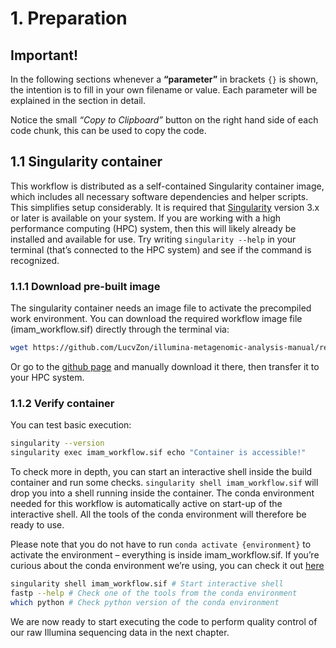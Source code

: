 # 1. Preparation {.unnumbered}

::: callout-warning
# Important!

In the following sections whenever a **"parameter"** in brackets `{}` is shown, the intention is to fill in your own filename or value. Each parameter will be explained in the section in detail.
:::

::: callout-tip
Notice the small *"Copy to Clipboard"* button on the right hand side of each code chunk, this can be used to copy the code.
:::

## 1.1 Singularity container {.unnumbered}

This workflow is distributed as a self-contained Singularity container image, which includes all necessary software dependencies and helper scripts. This simplifies setup considerably. It is required that [Singularity](https://docs.sylabs.io/guides/3.5/user-guide/introduction.html){target="_blank"} version 3.x or later is available on your system. If you are working with a high performance computing (HPC) system, then this will likely already be installed and available for use. Try writing `singularity --help` in your terminal (that's connected to the HPC system) and see if the command is recognized.

### 1.1.1 Download pre-built image {.unnumbered}

The singularity container needs an image file to activate the precompiled work environment. You can download the required workflow image file (imam_workflow.sif) directly through the terminal via:

``` bash
wget https://github.com/LucvZon/illumina-metagenomic-analysis-manual/releases/download/v1.0.0/imam_workflow.sif
```

Or go to the [github page](https://github.com/LucvZon/illumina-metagenomic-analysis-manual/releases/tag/v1.0.0){target="_blank"} and manually download it there, then transfer it to your HPC system.

### 1.1.2 Verify container {.unnumbered}

You can test basic execution:

``` bash
singularity --version
singularity exec imam_workflow.sif echo "Container is accessible!"
```

To check more in depth, you can start an interactive shell inside the build container and run some checks. `singularity shell imam_workflow.sif` will drop you into a shell running inside the container. The conda environment needed for this workflow is automatically active on start-up of the interactive shell. All the tools of the conda environment will therefore be ready to use.

Please note that you do not have to run `conda activate {environment}` to activate the environment – everything is inside imam_workflow.sif. If you're curious about the conda environment we're using, you can check it out [here](https://github.com/LucvZon/illumina-metagenomic-analysis-manual/blob/main/envs/environment.yml){target="_blank"}

``` bash
singularity shell imam_workflow.sif # Start interactive shell
fastp --help # Check one of the tools from the conda environment
which python # Check python version of the conda environment
```

::: callout-note
We are now ready to start executing the code to perform quality control of our raw Illumina sequencing data in the next chapter.
:::
